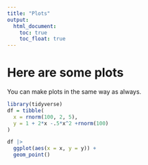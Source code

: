 ```yaml
---
title: "Plots"
output: 
  html_document:
    toc: true
    toc_float: true
---
```


# Here are some plots

You can make plots in the same way as always.

```r
library(tidyverse)
df = tibble(
  x = rnorm(100, 2, 5),
  y = 1 + 2*x -.5*x^2 +rnorm(100)
)

df |>
  ggplot(aes(x = x, y = y)) +
  geom_point()
```

